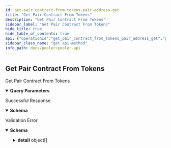 ```yaml
---
id: get-pair-contract-from-tokens-pair-address-get
title: "Get Pair Contract From Tokens"
description: "Get Pair Contract From Tokens"
sidebar_label: "Get Pair Contract From Tokens"
hide_title: true
hide_table_of_contents: true
api: {"operationId":"get_pair_contract_from_tokens_pair_address_get","parameters":[{"required":true,"schema":{"title":"Token0","type":"string"},"name":"token0","in":"query"},{"required":true,"schema":{"title":"Token1","type":"string"},"name":"token1","in":"query"}],"security":[{"api_key":[]}],"responses":{"200":{"description":"Successful Response","content":{"application/json":{"schema":{}}}},"422":{"description":"Validation Error","content":{"application/json":{"schema":{"title":"HTTPValidationError","type":"object","properties":{"detail":{"title":"Detail","type":"array","items":{"title":"ValidationError","required":["loc","msg","type"],"type":"object","properties":{"loc":{"title":"Location","type":"array","items":{"type":"string"}},"msg":{"title":"Message","type":"string"},"type":{"title":"Error Type","type":"string"}}}}}}}}}},"description":"Get Pair Contract From Tokens","method":"get","path":"/pair_address","servers":[{"url":"https://uniswapv2-ethindia.powerloom.io/api/","description":"Uniswap V2"},{"url":"https://quickswap.powerloom.io/api/","description":"Quickswap"},{"url":"https://sushiswap.powerloom.io/api/","description":"Sushiswap"}],"securitySchemes":{"api_key":{"type":"apiKey","name":"X-API-Key","in":"header"}},"info":{"title":"Pooler API","version":"1.0.0"},"postman":{"name":"Get Pair Contract From Tokens","description":{"type":"text/plain"},"url":{"path":["pair_address"],"host":["{{baseUrl}}"],"query":[{"disabled":false,"description":{"content":"(Required) ","type":"text/plain"},"key":"token0","value":""},{"disabled":false,"description":{"content":"(Required) ","type":"text/plain"},"key":"token1","value":""}],"variable":[]},"header":[{"key":"Accept","value":"application/json"}],"method":"GET","auth":{"type":"apikey","apikey":[{"type":"any","value":"X-API-Key","key":"key"},{"type":"any","value":"<API Key>","key":"value"},{"type":"any","value":"header","key":"in"}]}}}
sidebar_class_name: "get api-method"
info_path: docs/pooler/pooler-api
---
```



## Get Pair Contract From Tokens



Get Pair Contract From Tokens

<details style={{"marginBottom":"1rem"}} data-collapsed={false} open={true}><summary style={{}}><strong>Query Parameters</strong></summary><div><ul><ParamsItem className={"paramsItem"} param={{"required":true,"schema":{"title":"Token0","type":"string"},"name":"token0","in":"query"}}></ParamsItem><ParamsItem className={"paramsItem"} param={{"required":true,"schema":{"title":"Token1","type":"string"},"name":"token1","in":"query"}}></ParamsItem></ul></div></details><div><ApiTabs><TabItem label={"200"} value={"200"}><div>

Successful Response

</div><div><MimeTabs schemaType={"response"}><TabItem label={"application/json"} value={"application/json"}><SchemaTabs><TabItem label={"Schema"} value={"Schema"}><details style={{}} data-collapsed={false} open={true}><summary style={{"textAlign":"left"}}><strong>Schema</strong></summary><div style={{"textAlign":"left","marginLeft":"1rem"}}></div><ul style={{"marginLeft":"1rem"}}></ul></details></TabItem></SchemaTabs></TabItem></MimeTabs></div></TabItem><TabItem label={"422"} value={"422"}><div>

Validation Error

</div><div><MimeTabs schemaType={"response"}><TabItem label={"application/json"} value={"application/json"}><SchemaTabs><TabItem label={"Schema"} value={"Schema"}><details style={{}} data-collapsed={false} open={true}><summary style={{"textAlign":"left"}}><strong>Schema</strong></summary><div style={{"textAlign":"left","marginLeft":"1rem"}}></div><ul style={{"marginLeft":"1rem"}}><SchemaItem collapsible={true} className={"schemaItem"}><details style={{}}><summary style={{}}><strong>detail</strong><span style={{"opacity":"0.6"}}> object[]</span></summary><div style={{"marginLeft":"1rem"}}><SchemaItem collapsible={false} name={"loc"} required={false} schemaDescription={undefined} schemaName={"string[]"} qualifierMessage={undefined} defaultValue={undefined}></SchemaItem><SchemaItem collapsible={false} name={"msg"} required={false} schemaDescription={undefined} schemaName={"Message"} qualifierMessage={undefined} defaultValue={undefined}></SchemaItem><SchemaItem collapsible={false} name={"type"} required={false} schemaDescription={undefined} schemaName={"Error Type"} qualifierMessage={undefined} defaultValue={undefined}></SchemaItem></div></details></SchemaItem></ul></details></TabItem><TabItem label={"Example (from schema)"} value={"Example (from schema)"}><ResponseSamples responseExample={"{\n  \"detail\": [\n    {\n      \"loc\": [\n        \"string\"\n      ],\n      \"msg\": \"string\",\n      \"type\": \"string\"\n    }\n  ]\n}"} language={"json"}></ResponseSamples></TabItem></SchemaTabs></TabItem></MimeTabs></div></TabItem></ApiTabs></div>
      